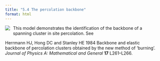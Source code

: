 ```yaml
---
title: "5.4 The percolation backbone"
format: html
---
```


[![](5.4-percolationBackBone.png)](5.4-percolationBackBone.nlogo){style="float:left; margin-right:10px; margin-bottom:5px;"} This model demonstrates the identification of the backbone of a spanning cluster in site percolation. See

Herrmann HJ, Hong DC and Stanley HE 1984 Backbone and elastic backbone of percolation clusters obtained by the new method of ‘burning’. _Journal of Physics A: Mathematical and General_ **17** L261–L266.